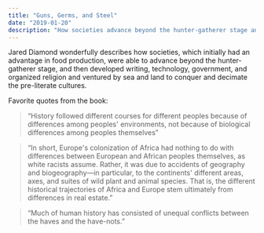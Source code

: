 ```yaml
---
title: "Guns, Germs, and Steel"
date: "2019-01-20"
description: "How societies advance beyond the hunter-gatherer stage and develop writing, technology, and complex social structures."
---
```


Jared Diamond wonderfully describes how societies, which initially had an advantage in food production, were able to advance beyond the hunter-gatherer stage, and then developed writing, technology, government, and organized religion and ventured by sea and land to conquer and decimate the pre-literate cultures.

Favorite quotes from the book:

> “History followed different courses for different peoples because of differences among peoples' environments, not because of biological differences among peoples themselves”

> “In short, Europe's colonization of Africa had nothing to do with differences between European and African peoples themselves, as white racists assume. Rather, it was due to accidents of geography and biogeography—in particular, to the continents' different areas, axes, and suites of wild plant and animal species. That is, the different historical trajectories of Africa and Europe stem ultimately from differences in real estate.”

> “Much of human history has consisted of unequal conflicts between the haves and the have-nots.”
